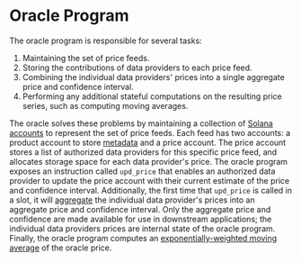 # Oracle Program

The oracle program is responsible for several tasks:

1. Maintaining the set of price feeds.
2. Storing the contributions of data providers to each price feed.
3. Combining the individual data providers' prices into a single aggregate price and confidence interval.
4. Performing any additional stateful computations on the resulting price series, such as computing moving averages.

The oracle solves these problems by maintaining a collection of [Solana accounts](pythnet-reference/account-structure.md) to represent the set of price feeds.
Each feed has two accounts: a product account to store [metadata](pythnet-reference/product-metadata.md) and a price account.
The price account stores a list of authorized data providers for this specific price feed, and allocates storage space for each data provider's price.
The oracle program exposes an instruction called `upd_price` that enables an authorized data provider to update the price account with their current estimate of the price and confidence interval.
Additionally, the first time that `upd_price` is called in a slot, it will [aggregate](price-aggregation.md) the individual data provider's prices into an aggregate price and confidence interval.
Only the aggregate price and confidence are made available for use in downstream applications; the individual data providers prices are internal state of the oracle program.
Finally, the oracle program computes an [exponentially-weighted moving average](ema-price-aggregation.md) of the oracle price.
